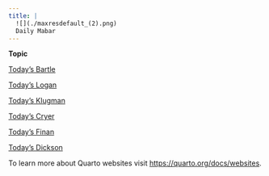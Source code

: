 ```yaml
---
title: | 
  ![](./maxresdefault_(2).png)
  Daily Mabar
---
```


**Topic**

[Today's Bartle](./topik/todaysbartle/todaysbartle.qmd)

[Today's Logan](./topik/todayslogan/todayslogan.qmd)

[Today's Klugman](./topik/todaysklugman/todaysklugman.qmd)

[Today's Cryer](./topik/todayscryer/todayscryer.qmd)

[Today's Finan](./topik/todaysfinan/todaysfinan.qmd)

[Today's Dickson](./topik/todaysdickson/todaysdickson.qmd)


To learn more about Quarto websites visit <https://quarto.org/docs/websites>.
